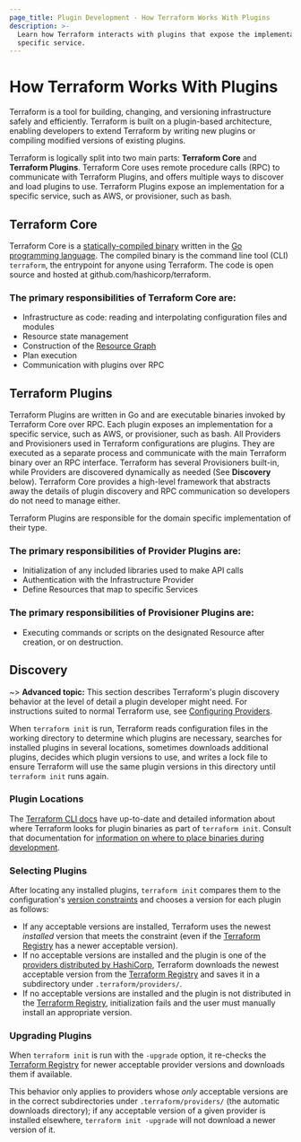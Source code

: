 ```yaml
---
page_title: Plugin Development - How Terraform Works With Plugins
description: >-
  Learn how Terraform interacts with plugins that expose the implementation of a
  specific service.
---
```


# How Terraform Works With Plugins

Terraform is a tool for building, changing, and versioning infrastructure safely
and efficiently. Terraform is built on a plugin-based architecture, enabling
developers to extend Terraform by writing new plugins or compiling modified
versions of existing plugins.

Terraform is logically split into two main parts: **Terraform Core** and
**Terraform Plugins**. Terraform Core uses remote procedure calls (RPC) to
communicate with Terraform Plugins, and offers multiple ways to discover and
load plugins to use.  Terraform Plugins expose an implementation for a specific
service, such as AWS, or provisioner, such as bash.

## Terraform Core

Terraform Core is a [statically-compiled binary][0] written in the [Go
programming language][1]. The compiled binary is the command line tool (CLI)
`terraform`, the entrypoint for anyone using Terraform. The code is open source
and hosted at github.com/hashicorp/terraform.

### The primary responsibilities of Terraform Core are:

- Infrastructure as code: reading and interpolating configuration files and
  modules
- Resource state management
- Construction of the [Resource Graph](/internals/graph)
- Plan execution
- Communication with plugins over RPC

## Terraform Plugins

Terraform Plugins are written in Go and are executable binaries invoked by
Terraform Core over RPC. Each plugin exposes an implementation for a specific
service, such as AWS, or provisioner, such as bash. All Providers and
Provisioners used in Terraform configurations are plugins. They are executed as
a separate process and communicate with the main Terraform binary over an RPC
interface. Terraform has several Provisioners built-in, while Providers are
discovered dynamically as needed (See **Discovery** below). Terraform Core provides
a high-level framework that abstracts away the details of plugin discovery and
RPC communication so developers do not need to manage either.

Terraform Plugins are responsible for the domain specific implementation of
their type.

### The primary responsibilities of Provider Plugins are:

- Initialization of any included libraries used to make API calls
- Authentication with the Infrastructure Provider
- Define Resources that map to specific Services

### The primary responsibilities of Provisioner Plugins are:

- Executing commands or scripts on the designated Resource after creation, or on
  destruction.

## Discovery

~> **Advanced topic:** This section describes Terraform's plugin discovery
behavior at the level of detail a plugin developer might need. For instructions
suited to normal Terraform use, see [Configuring Providers](/language/providers/configuration).

When `terraform init` is run, Terraform reads configuration files in the working
directory to determine which plugins are necessary, searches for installed
plugins in several locations, sometimes downloads additional plugins, decides
which plugin versions to use, and writes a lock file to ensure Terraform will
use the same plugin versions in this directory until `terraform init` runs
again.

### Plugin Locations

The [Terraform CLI
docs](/cli/config/config-file#provider-installation)
have up-to-date and detailed information about where Terraform looks for plugin
binaries as part of `terraform init`. Consult that documentation for
[information on where to place binaries during
development](/cli/config/config-file#development-overrides-for-provider-developers).

### Selecting Plugins

After locating any installed plugins, `terraform init` compares them to the
configuration's [version constraints](/language/providers/configuration#provider-versions)
and chooses a version for each plugin as follows:

- If any acceptable versions are installed, Terraform uses the newest
  _installed_ version that meets the constraint (even if the
  [Terraform Registry](https://registry.terraform.io/)
  has a newer acceptable version).
- If no acceptable versions are installed and the plugin is one of the
  [providers distributed by HashiCorp](/language/providers), Terraform
  downloads the newest acceptable version from the [Terraform Registry](https://registry.terraform.io/)
  and saves it in a subdirectory under `.terraform/providers/`.
- If no acceptable versions are installed and the plugin is not distributed in
  the [Terraform Registry](https://registry.terraform.io/), initialization
  fails and the user must manually install an appropriate version.

### Upgrading Plugins

When `terraform init` is run with the `-upgrade` option, it re-checks the
[Terraform Registry](https://registry.terraform.io/) for newer acceptable
provider versions and downloads them if available.

This behavior only applies to providers whose _only_ acceptable versions are in
the correct subdirectories under `.terraform/providers/` (the automatic downloads
directory); if any acceptable version of a given provider is installed
elsewhere, `terraform init -upgrade` will not download a newer version of it.

[0]: https://en.wikipedia.org/wiki/Static_build#Static_building

[1]: https://golang.org/